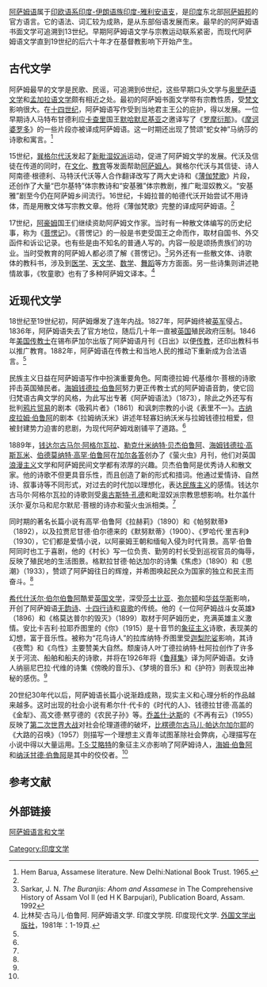 [[阿萨姆语|阿萨姆语]]属于[[印欧语系|印欧语系]][[印度-伊朗语族|印度-伊朗语族]][[印度-雅利安语支|印度-雅利安语支]]，是[[印度|印度]]东北部[[阿萨姆邦|阿萨姆邦]]的官方语言。它的语法、词汇较为成熟，是从东部俗语发展而来。最早的的阿萨姆语书面文学可追溯到13世纪。早期阿萨姆语文学与宗教运动联系紧密，而现代阿萨姆语文学直到19世纪的后六十年才在基督教影响下开始产生。

== 古代文学 ==
阿萨姆最早的文学是民歌、民谣，可追溯到6世纪，这些早期口头文学与[[奥里萨语文学|奥里萨语文学]]和[[孟加拉语文学|孟加拉语文学]]颇有相近之处。最初的阿萨姆书面文学带有宗教性质，受[[梵文|梵文]]影响很大。在[[十四世纪|十四世纪]]，阿萨姆语写作受到当地君主王公的庇护，得以发展。一位早期诗人马特布甘德利应[[卡查里|卡查里]]国王[[默哈默尼基亚|默哈默尼基亚]]之邀译写了《[[罗摩衍那|罗摩衍那]]》。《[[摩诃婆罗多|摩诃婆罗多]]》的一些片段亦被译成阿萨姆语。这一时期还出现了赞颂“蛇女神”马纳莎的诗歌和寓言。<ref name=bla2>Hem Barua, Assamese literature. New Delhi:National Book Trust. 1965.</ref>

15世纪，[[巽格尔代沃|巽格尔代沃]]发起了[[新毗湿奴派|新毗湿奴派]]运动，促进了阿萨姆文学的发展。代沃及信徒在传道的同时，在[[文化|文化]]、[[教育|教育]]等发面帮助[[阿萨姆人|阿萨姆人]]。巽格尔代沃与其信徒、诗人阿南德·根德利、马特沃代沃等人合作翻译改写了两大史诗和《[[薄伽梵歌|薄伽梵歌]]》片段，还创作了大量“巴尔基特”体宗教诗和“安基雅”体宗教剧，推广毗湿奴教义。“安基雅”剧至今仍在阿萨姆乡间流行。16世纪，卡姆拉普的帕德代沃开始尝试不用诗体，而是用散文体写宗教文章。他将《薄伽梵歌》完整的译成阿萨姆语。<ref name=bla2/>

17世纪，[[阿豪姆王国|阿豪姆]]国王们继续资助阿萨姆文作家。当时有一种散文体编写的历史纪事，称为《[[菩愣记|菩愣记]]》。《菩愣记》的一般是书吏受国王之命而作，取材自国书、外交函件和诉讼记录。也有些是由不知名的普通人写的。内容一般是颂扬贵族们的功业。当时受教育的阿萨姆人都必须了解《菩愣记》。<ref>Sarkar, J. N. ''The Buranjis: Ahom and Assamese'' in The Comprehensive History of Assam Vol II (ed H K Barpujari), Publication Board, Assam. 1992</ref>另外还有一些散文体、诗歌体的教科书，涉及到[[医学|医学]]、[[天文学|天文学]]、[[数学|数学]]、[[舞蹈|舞蹈]]等方方面面。另一些诗集则讲述艳情故事，《牧童歌》也有了多种阿萨姆文译本。<ref name=bla>比林契·古马儿·伯鲁阿. 阿萨姆语文学. 印度文学院. 印度现代文学. [[外国文学出版社|外国文学出版社]]，1981年：1-19頁. </ref>

== 近现代文学 ==
18世纪至19世纪初，阿萨姆爆发了连年内战。1827年，阿萨姆终被[[英军|英军]]侵占。1836年，阿萨姆语失去了官方地位，随后几十年一直被[[英国|英国]]殖民政府压制。1846年[[美国|美国]][[传教士|传教士]]在锡布萨加尔出版了阿萨姆语月刊《日出》以便[[传教|传教]]，还印出教科书以推广教育。1882年，阿萨姆语在传教士和当地人民的推动下重新成为合法语言。<ref name=bla/>

民族主义日益在阿萨姆语写作中扮演重要角色。阿南德拉姆·代基维尔·菩根的诗歌抨击英国殖民者。[[海姆钱德拉·伯鲁阿|海姆钱德拉·伯鲁阿]]努力更正传教士式的阿萨姆语音韵，使它回归梵语古典文学的风格，为此写出专著《阿萨姆语法》（1873），除此之外还写有批判[[鸦片贸易|鸦片贸易]]的剧本《吸鸦片者》（1861）和讽刺宗教的小说《表里不一》。[[古纳皮拉姆·伯鲁阿|古纳皮拉姆·伯鲁阿]]的剧本《拉姆纳沃米》讲述年轻寡妇纳沃米与拉姆钱德拉相爱，但被封建势力迫害的悲剧，为现代阿萨姆戏剧铺平了道路。<ref name=bla2/>

1889年，[[钱达尔古马尔·阿格尔瓦拉|钱达尔古马尔·阿格尔瓦拉]]、[[勒克什米纳特·贝杰伯鲁阿|勒克什米纳特·贝杰伯鲁阿]]、[[海姆钱德拉·高斯瓦米|海姆钱德拉·高斯瓦米]]、[[伯德莫纳特·高罕·伯鲁阿|伯德莫纳特·高罕·伯鲁阿]]在[[加尔各答|加尔各答]]创办了《萤火虫》月刊，他们对英国[[浪漫主义|浪漫主义]]文学和阿萨姆民间文学都有浓厚的兴趣。贝杰伯鲁阿是优秀诗人和散文家。他的诗歌不但更具音乐性，而且创造了新的形式和措词。他通过爱情诗、自然诗、叙事诗等不同形式，对过去的时代加以理想化，表达[[民族主义|民族主义]]的感情。钱达尔古马尔·阿格尔瓦拉的诗歌则受[[奥古斯特·孔德|奥古斯特·孔德]]和毗湿奴派宗教思想影响。杜尔盖什沃尔·夏尔马和尼尔默尼·菩根的诗亦和萤火虫派相类。<ref name=bla/>

同时期的著名长篇小说有高罕·伯鲁阿《拉赫莉》（1890）和《帕努默蒂》（1892），以及拉贾尼甘德·伯尔德来的《默努默蒂》（1900）、《罗哈代·里吉利》（1930），它们都是爱情小说，以阿豪姆王朝和缅甸入侵为时代背景。高罕·伯鲁阿同时也工于喜剧，他的《村长》写一位负责、勤劳的村长受到巡视官员的侮辱，反映了殖民地的生活图景。格默拉甘德·帕达加尔的诗集《焦虑》（1890）和《思潮》（1933），赞颂了阿萨姆往日的辉煌，并希图唤起民众为国家的独立和民主而奋斗。<ref name=bla/>

[[希代什沃尔·伯尔伯鲁阿|希代什沃尔·伯尔伯鲁阿]]酷爱[[英国文学|英国文学]]，深受[[莎士比亚|莎士比亚]]、[[弥尔顿|弥尔顿]]和[[华兹华斯|华兹华斯]]影响，开创了阿萨姆语[[无韵诗|无韵诗]]、[[十四行诗|十四行诗]]和[[哀歌|哀歌]]的传统。他的《一位阿萨姆战斗女英雄》（1896）和《格莫达普尔的毁灭》（1899）取材于阿萨姆历史，充满英雄主义激情。安比卡吉利·拉耶乔图里的《你》（1915）是十音节的[[象征主义|象征主义]]诗歌，表现美的幻想，富于音乐性。被称为“花鸟诗人”的拉库纳特·乔图里受[[迦梨陀娑|迦梨陀娑]]影响，其诗《夜莺》和《鸟性》主要赞美大自然。颓废诗人叶丁德拉纳特·杜阿拉创作了许多关于河流、船舶和船夫的诗歌，并将在1926年将《[[鲁拜集|鲁拜集]]》译为阿萨姆语。女诗人纳丽尼巴拉·代维的诗集《傍晚的音乐》、《梦境的音乐》和《护符》则表现出神秘的感伤。<ref name=bla/>

20世纪30年代以后，阿萨姆语长篇小说渐趋成熟，现实主义和心理分析的作品越来越多。这时出现的社会小说有希尔什·代卡的《时代的人》、钱德拉甘德·高盖的《金犁》、高文德·黙亨德的《农民子孙》等。[[乔盖什·达斯|乔盖什·达斯]]的《不再有云》（1955）反映了[[第二次世界大战|第二次世界大战]]对社会伦理道德的破坏，[[比楞德尔古马儿·帕达尔加尔耶|比楞德尔古马儿·帕达尔加尔耶]]的《大路的召唤》（1957）则描写一个理想主义青年试图革除社会弊病，心理描写在小说中得以大量运用。[[T·S·艾略特|T·S·艾略特]]的象征主义亦影响了阿萨姆诗人，[[海姆·伯鲁阿|海姆·伯鲁阿]]和[[纳沃甘德·伯鲁阿|纳沃甘德·伯鲁阿]]是其中的佼佼者。<ref name=bla/>

== 参考文献 ==
<div class="references-small">
<references></references>
</div>

== 外部链接 ==
[http://tourismassam.blogspot.com/2008/02/assamese-language-and-literature.html 阿萨姆语言和文学]

[[Category:印度文学|Category:印度文学]]